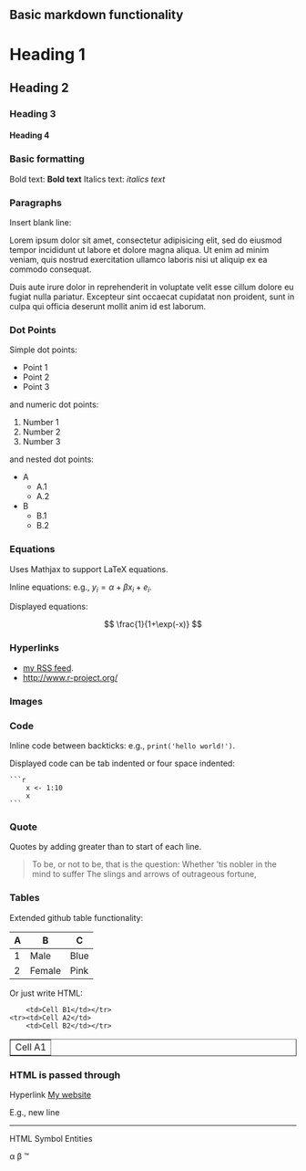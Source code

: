 ## Basic markdown functionality

# Heading 1
## Heading 2
### Heading 3
#### Heading 4






### Basic formatting
Bold text: **Bold text**
Italics text: *italics text*

### Paragraphs
Insert blank line:

Lorem ipsum dolor sit amet, consectetur adipisicing elit, sed do eiusmod tempor incididunt ut labore et dolore magna aliqua. Ut enim ad minim veniam, quis nostrud exercitation ullamco laboris nisi ut aliquip ex ea commodo consequat. 

Duis aute irure dolor in reprehenderit in voluptate velit esse cillum dolore eu fugiat nulla pariatur. Excepteur sint occaecat cupidatat non proident, sunt in culpa qui officia deserunt mollit anim id est laborum.


### Dot Points
Simple dot points:

* Point 1
* Point 2
* Point 3

and numeric dot points:

1. Number 1
2. Number 2
3. Number 3

and nested dot points:

* A
    * A.1
    * A.2
* B
    * B.1
    * B.2



### Equations
Uses Mathjax to support LaTeX equations.

Inline equations: e.g., $y_i = \alpha + \beta x_i + e_i$.

Displayed equations:

$$
\frac{1}{1+\exp(-x)}
$$



### Hyperlinks

* [my RSS feed](http://feeds.feedburner.com/jeromyanglim).
* <http://www.r-project.org/>



### Images









### Code
Inline code between backticks: e.g., `print('hello world!')`.

Displayed code can be tab indented or four space indented:

    ```r
        x <- 1:10
        x
    ```




### Quote
Quotes by adding greater than to start of each line.

> To be, or not to be, that is the question:
> Whether 'tis nobler in the mind to suffer
> The slings and arrows of outrageous fortune,


### Tables
Extended github table functionality:

A   | B      |   C
--- | ---    | ---
1   | Male   | Blue
2   | Female | Pink

Or just write HTML:

<table border="1">
    <tr><td>Cell A1</td>
        <td>Cell B1</td></tr>
    <tr><td>Cell A2</td>
        <td>Cell B2</td></tr>
</table>



### HTML is passed through
Hyperlink
<a href="http://jeromyanglim.blogspot.com">My website</a>



E.g., new line
<hr />

HTML Symbol Entities

&alpha; &beta; &trade;





